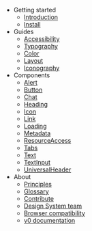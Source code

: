 - Getting started
  - [Introduction](/getting-started/introduction)
  - [Install](/getting-started/install)
- Guides
  - [Accessibility](/guides/accessibility)
  - [Typography](/guides/typography/scale)
  - [Color](/guides/color/palette)
  - [Layout](/guides/layout/spacing)
  - [Iconography](/guides/iconography/library)
- Components
  - [Alert](/components/alert/code)
  - [Button](/components/button/code)
  - [Chat](/components/chat/code)
  - [Heading](/components/heading/code)
  - [Icon](/components/icon/code)
  - [Link](/components/link/code)
  - [Loading](/components/loading/code)
  - [Metadata](/components/metadata/code)
  - [ResourceAccess](/components/resource-access/code)
  - [Tabs](/components/tabs/code)
  - [Text](/components/text/code)
  - [TextInput](/components/text-input/code)
  - [UniversalHeader](/components/universal-header/code)
- About
  - [Principles](/about/principles)
  - [Glossary](/about/glossary)
  - [Contribute](/about/contribute)
  - [Design System team](/about/design-system-team)
  - [Browser compatibility](/about/browser-compatibility)
  - [v0 documentation](https://umich-lib-v0-mexndepnnt.now.sh/)